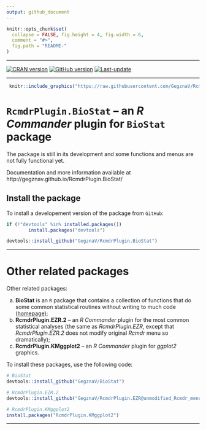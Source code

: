 ```yaml
---
output: github_document
---
```


<!-- README.md is generated from README.Rmd. Please edit that file -->
 
```r
knitr::opts_chunk$set(
  collapse = FALSE, fig.height = 4, fig.width = 6,
  comment = "#>",
  fig.path = "README-"
)
```

***

[![CRAN version](http://www.r-pkg.org/badges/version/RcmdrPlugin.BioStat)](https://cran.rstudio.com/web/packages/RcmdrPlugin.BioStat/index.html)
[![GitHub version](https://img.shields.io/badge/GitHub-v`r packageVersion("RcmdrPlugin.BioStat")`-brightgreen.svg)](https://github.com/GegznaV/RcmdrPlugin.BioStat)
[![Last-update](https://img.shields.io/badge/last%20update-`r gsub('-', '--', Sys.Date())`-yellowgreen.svg)](/commits/master)

***

```r
 knitr::include_graphics("https://raw.githubusercontent.com/GegznaV/RcmdrPlugin.BioStat/master/docs/logo.png") 
``` 
 


`RcmdrPlugin.BioStat` -- an *R Commander* plugin for `BioStat` package 
==============================================================================


The package is still in its development and some functions and menus are not fully functional yet. 

Documentation and more information available at http://gegznav.github.io/RcmdrPlugin.BioStat/


## Install the package

To install a developement version of the package from `GitHub`:

```r
if (!"devtools" %in% installed.packages())
        install.packages("devtools")

devtools::install_github("GegznaV/RcmdrPlugin.BioStat")
```


***

# Other related packages

Other related packages:

a. **BioStat** is an `R` package that contains a collection of functions that 
do some common statistical routines without writing to much code 
([homepage](https://gegznav.github.io/BioStat/));
b. **RcmdrPlugin.EZR.2** -- an *R Commander* plugin for the most common statistical analyses (the same as *RcmdrPlugin.EZR*, except that *RcmdrPlugin.EZR.2* does not modify original *Rcmdr* menu so dramatically);
c. **RcmdrPlugin.KMggplot2** -- an *R Commander* plugin for *ggplot2* graphics.


To install these packages, use the following code:


```r
# BioStat
devtools::install_github("GegznaV/BioStat")

# RcmdrPlugin.EZR.2
devtools::install_github("GegznaV/RcmdrPlugin.EZR@unmodified_Rcmdr_menu")

# RcmdrPlugin.KMggplot2
install.packages("RcmdrPlugin.KMggplot2")
```


***

<!-- [![Travis-CI Build Status]
(https://travis-ci.org/GegznaV/RcmdrPlugin.BioStat.png?branch=master)]
(https://travis-ci.org/GegznaV/RcmdrPlugin.BioStat) -->
<!-- [![codecov.io]
(https://codecov.io/github/GegznaV/RcmdrPlugin.BioStat/coverage.svg?branch=master)]
(https://codecov.io/github/GegznaV/RcmdrPlugin.BioStat?branch=master) -->

<!-- * * * -->

<!--  <p align="right"> </p>     -->
